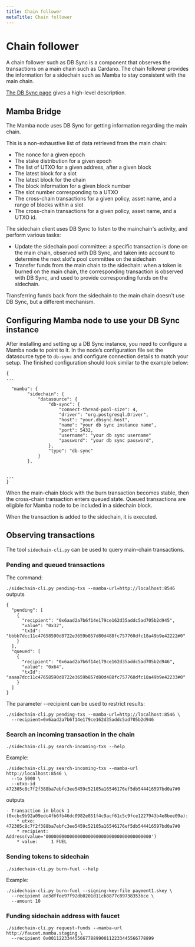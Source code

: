 ```yaml
---
title: Chain follower
metaTitle: Chain follower
---
```

# Chain follower
A chain follower such as DB Sync is a component that observes the transactions on a main chain such as Cardano. The chain follower provides the information for a sidechain such as Mamba to stay consistent with the main chain.

[The DB Sync page](https://docs.cardano.org/cardano-components/cardano-db-sync/about-db-sync) gives a high-level description.

## Mamba Bridge
The Mamba node uses DB Sync for getting information regarding the main chain.

This is a non-exhaustive list of data retrieved from the main chain:

- The nonce for a given epoch
- The stake distribution for a given epoch
- The list of UTXO for a given address, after a given block
- The latest block for a slot
- The latest block for the chain
- The block information for a given block number
- The slot number corresponding to a UTXO
- The cross-chain transactions for a given policy, asset name, and a range of blocks within a slot
- The cross-chain transactions for a given policy, asset name, and a UTXO id.  
  
The sidechain client uses DB Sync to listen to the mainchain's activity, and perform various tasks:  

- Update the sidechain pool committee: a specific transaction is done on the main chain, observed with DB Sync, and taken into account to determine the next slot's pool committee on the sidechain
- Transfer funds from the main chain to the sidechain: when a token is burned on the main chain, the corresponding transaction is observed with DB Sync, and used to provide corresponding funds on the sidechain.

Transferring funds back from the sidechain to the main chain doesn't use DB Sync, but a different mechanism.

## Configuring Mamba node to use your DB Sync instance
After installing and setting up a DB Sync instance, you need to configure a Mamba node to point to it. In the node’s configuration file set the datasource type to `db-sync` and configure connection details to match your setup. The finished configuration should look similar to the example below:

```
{
...

  "mamba": {
        "sidechain": {
            "datasource": {
                "db-sync": {
                    "connect-thread-pool-size": 4,
                    "driver": "org.postgresql.Driver",
                    "host": "your.dbsync.host",
                    "name": "your db sync instance name",
                    "port": 5432,                    
                    "username": "your db sync username"
                    "password": "your db sync password",
                },
                "type": "db-sync"
            }
        },
    
    
...
}
```

When the main-chain block with the burn transaction becomes stable, then the cross-chain transaction enters queued state. Queued transactions are eligible for Mamba node to be included in a sidechain block.

When the transaction is added to the sidechain, it is executed.

## Observing transactions
The tool `sidechain-cli.py` can be used to query main-chain transactions.  

### Pending and queued transactions
The command:  

`./sidechain-cli.py pending-txs --mamba-url=http://localhost:8546`  
outputs

```  
{
  "pending": [
    {
      "recipient": "0x6aad2a7b6f14e179ce162d35addc5ad705b2d945",
      "value": "0x32",
      "txId": "bbbb7dcc11c47658590d8722e3659b857d80d488fc757760dfc18a49b9e42222#0"
    }
  ],
  "queued": [
    {
      "recipient": "0x6aad2a7b6f14e179ce162d35addc5ad705b2d946",
      "value": "0x64",
      "txId": "aaaa7dcc11c47658590d8722e3659b857d80d488fc757760dfc18a49b9e42233#0"
    }
  ]
}
```  
The parameter --recipient  can be used to restrict results:

```  
./sidechain-cli.py pending-txs --mamba-url=http://localhost:8546 \
  --recipient=0x6aad2a7b6f14e179ce162d35addc5ad705b2d946
```  
### Search an incoming transaction in the chain

`./sidechain-cli.py search-incoming-txs --help`  

Example:

```
./sidechain-cli.py search-incoming-txs --mamba-url http://localhost:8546 \
  --to 5000 \
  --utxo-id 472305c8c7f2f388ba7ebfc3ee5459c52105a16546176ef5db544416597bd0a7#0
```  
outputs

```
- Transaction in block 1 (0xcbc9b92a09edc4fb6fb46dc0982e851f4c9acf61c5c9fce1227943b4e8bee09a):
    * utxo:      472305c8c7f2f388ba7ebfc3ee5459c52105a16546176ef5db544416597bd0a7#0
    * recipient: Address(value='0000000000000000000000000000000000000000')
    * value:     1 FUEL
```  

### Sending tokens to sidechain

`./sidechain-cli.py burn-fuel --help`  

Example:  
```
./sidechain-cli.py burn-fuel --signing-key-file payment1.skey \
  --recipient ae3dffee97f92db0201d11cb8877c89738353bce \
  --amount 10
```
### Funding sidechain address with faucet
```
./sidechain-cli.py request-funds --mamba-url http://faucet.mamba.staging \
  --recipient 0x0011223344556677889900112233445566778899 
```  
